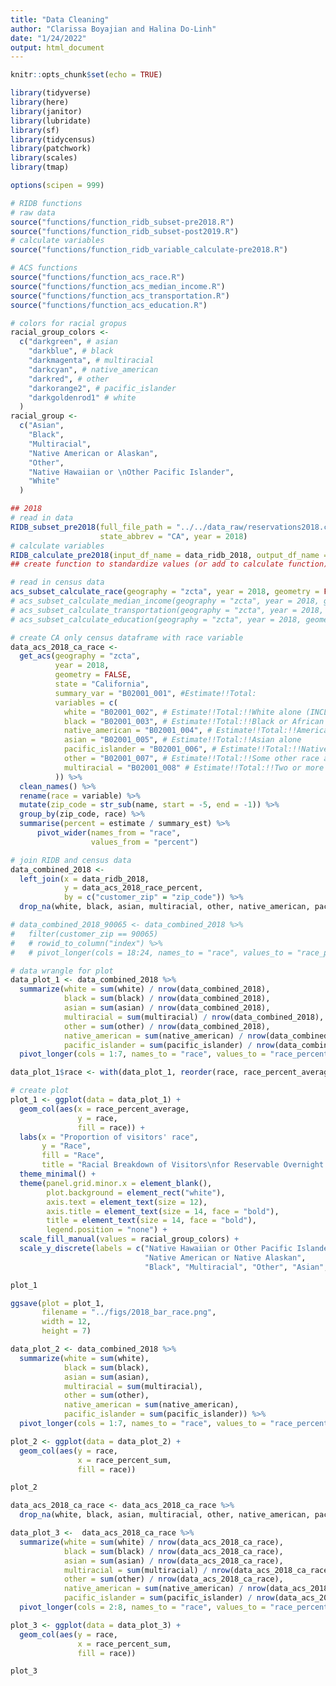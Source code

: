 ```yaml
---
title: "Data Cleaning"
author: "Clarissa Boyajian and Halina Do-Linh"
date: "1/24/2022"
output: html_document
---
```


```r
knitr::opts_chunk$set(echo = TRUE)

library(tidyverse)
library(here)
library(janitor)
library(lubridate)
library(sf)
library(tidycensus)
library(patchwork)
library(scales)
library(tmap)

options(scipen = 999)

# RIDB functions
# raw data
source("functions/function_ridb_subset-pre2018.R")
source("functions/function_ridb_subset-post2019.R")
# calculate variables
source("functions/function_ridb_variable_calculate-pre2018.R")

# ACS functions
source("functions/function_acs_race.R")
source("functions/function_acs_median_income.R")
source("functions/function_acs_transportation.R")
source("functions/function_acs_education.R")

# colors for racial gropus
racial_group_colors <- 
  c("darkgreen", # asian
    "darkblue", # black
    "darkmagenta", # multiracial
    "darkcyan", # native_american
    "darkred", # other
    "darkorange2", # pacific_islander
    "darkgoldenrod1" # white
  )
racial_group <- 
  c("Asian",
    "Black",
    "Multiracial",
    "Native American or Alaskan",
    "Other",
    "Native Hawaiian or \nOther Pacific Islander",
    "White"
  )
```

```r
## 2018
# read in data
RIDB_subset_pre2018(full_file_path = "../../data_raw/reservations2018.csv", 
                    state_abbrev = "CA", year = 2018)
# calculate variables
RIDB_calculate_pre2018(input_df_name = data_ridb_2018, output_df_name = "data_ridb_2018")
## create function to standardize values (or add to calculate function)
```

```r
# read in census data
acs_subset_calculate_race(geography = "zcta", year = 2018, geometry = FALSE)
# acs_subset_calculate_median_income(geography = "zcta", year = 2018, geometry = FALSE)
# acs_subset_calculate_transportation(geography = "zcta", year = 2018, geometry = FALSE)
# acs_subset_calculate_education(geography = "zcta", year = 2018, geometry = FALSE)
```

```r
# create CA only census dataframe with race variable
data_acs_2018_ca_race <- 
  get_acs(geography = "zcta",
          year = 2018,
          geometry = FALSE,
          state = "California",
          summary_var = "B02001_001", #Estimate!!Total:
          variables = c(
            white = "B02001_002", # Estimate!!Total:!!White alone (INCLUDING HISPANIC AND/OR LATINO)
            black = "B02001_003", # Estimate!!Total:!!Black or African American alone
            native_american = "B02001_004", # Estimate!!Total:!!American Indian and Alaska Native alone
            asian = "B02001_005", # Estimate!!Total:!!Asian alone
            pacific_islander = "B02001_006", # Estimate!!Total:!!Native Hawaiian and Other Pacific Islander alone
            other = "B02001_007", # Estimate!!Total:!!Some other race alone
            multiracial = "B02001_008" # Estimate!!Total:!!Two or more races
          )) %>% 
  clean_names() %>% 
  rename(race = variable) %>% 
  mutate(zip_code = str_sub(name, start = -5, end = -1)) %>% 
  group_by(zip_code, race) %>% 
  summarise(percent = estimate / summary_est) %>% 
      pivot_wider(names_from = "race",
                  values_from = "percent")
```




```r
# join RIDB and census data
data_combined_2018 <- 
  left_join(x = data_ridb_2018,
            y = data_acs_2018_race_percent,
            by = c("customer_zip" = "zip_code")) %>% 
  drop_na(white, black, asian, multiracial, other, native_american, pacific_islander)

# data_combined_2018_90065 <- data_combined_2018 %>% 
#   filter(customer_zip == 90065)
#   # rowid_to_column("index") %>% 
#   # pivot_longer(cols = 18:24, names_to = "race", values_to = "race_percent")
```

```r
# data wrangle for plot
data_plot_1 <- data_combined_2018 %>% 
  summarize(white = sum(white) / nrow(data_combined_2018),
            black = sum(black) / nrow(data_combined_2018),
            asian = sum(asian) / nrow(data_combined_2018),
            multiracial = sum(multiracial) / nrow(data_combined_2018),
            other = sum(other) / nrow(data_combined_2018),
            native_american = sum(native_american) / nrow(data_combined_2018),
            pacific_islander = sum(pacific_islander) / nrow(data_combined_2018)) %>% 
  pivot_longer(cols = 1:7, names_to = "race", values_to = "race_percent_average")

data_plot_1$race <- with(data_plot_1, reorder(race, race_percent_average))

# create plot
plot_1 <- ggplot(data = data_plot_1) +
  geom_col(aes(x = race_percent_average,
               y = race, 
               fill = race)) +
  labs(x = "Proportion of visitors' race",
       y = "Race",
       fill = "Race",
       title = "Racial Breakdown of Visitors\nfor Reservable Overnight Sites in California in 2018") +
  theme_minimal() +
  theme(panel.grid.minor.x = element_blank(),
        plot.background = element_rect("white"),
        axis.text = element_text(size = 12),
        axis.title = element_text(size = 14, face = "bold"),
        title = element_text(size = 14, face = "bold"),
        legend.position = "none") +
  scale_fill_manual(values = racial_group_colors) +
  scale_y_discrete(labels = c("Native Hawaiian or Other Pacific Islander",
                              "Native American or Native Alaskan",
                              "Black", "Multiracial", "Other", "Asian", "White"))

plot_1
```

```r
ggsave(plot = plot_1, 
       filename = "../figs/2018_bar_race.png",
       width = 12,
       height = 7)
```


```r
data_plot_2 <- data_combined_2018 %>% 
  summarize(white = sum(white),
            black = sum(black),
            asian = sum(asian),
            multiracial = sum(multiracial),
            other = sum(other),
            native_american = sum(native_american),
            pacific_islander = sum(pacific_islander)) %>% 
  pivot_longer(cols = 1:7, names_to = "race", values_to = "race_percent_sum")

plot_2 <- ggplot(data = data_plot_2) +
  geom_col(aes(y = race, 
               x = race_percent_sum, 
               fill = race))

plot_2
```

```r
data_acs_2018_ca_race <- data_acs_2018_ca_race %>% 
  drop_na(white, black, asian, multiracial, other, native_american, pacific_islander)

data_plot_3 <-  data_acs_2018_ca_race %>% 
  summarize(white = sum(white) / nrow(data_acs_2018_ca_race),
            black = sum(black) / nrow(data_acs_2018_ca_race),
            asian = sum(asian) / nrow(data_acs_2018_ca_race),
            multiracial = sum(multiracial) / nrow(data_acs_2018_ca_race),
            other = sum(other) / nrow(data_acs_2018_ca_race),
            native_american = sum(native_american) / nrow(data_acs_2018_ca_race),
            pacific_islander = sum(pacific_islander) / nrow(data_acs_2018_ca_race)) %>% 
  pivot_longer(cols = 2:8, names_to = "race", values_to = "race_percent_sum")

plot_3 <- ggplot(data = data_plot_3) +
  geom_col(aes(y = race, 
               x = race_percent_sum, 
               fill = race))

plot_3
```

